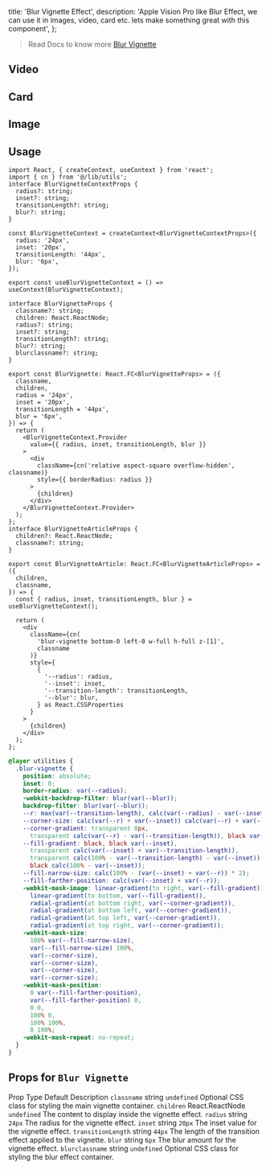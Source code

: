 
  title: 'Blur Vignette Effect',
  description:
    'Apple Vision Pro like Blur Effect, we can use it in images, video, card etc. lets make something great with this component',
};

> Read Docs to know more [Blur Vignette](https://expensive.toys/blog/blur-vignette)

## Video

<ComponentCodePreview name='blur-vignette-video' />

## Card

<ComponentCodePreview name='blur-vignette-img' isFitheight />

## Image

<ComponentCodePreview name='blur-vignette-card' isFitheight />

## Usage

```tsx blur-vignette.tsx
import React, { createContext, useContext } from 'react';
import { cn } from '@/lib/utils';
interface BlurVignetteContextProps {
  radius?: string;
  inset?: string;
  transitionLength?: string;
  blur?: string;
}

const BlurVignetteContext = createContext<BlurVignetteContextProps>({
  radius: '24px',
  inset: '20px',
  transitionLength: '44px',
  blur: '6px',
});

export const useBlurVignetteContext = () => useContext(BlurVignetteContext);

interface BlurVignetteProps {
  classname?: string;
  children: React.ReactNode;
  radius?: string;
  inset?: string;
  transitionLength?: string;
  blur?: string;
  blurclassname?: string;
}

export const BlurVignette: React.FC<BlurVignetteProps> = ({
  classname,
  children,
  radius = '24px',
  inset = '20px',
  transitionLength = '44px',
  blur = '6px',
}) => {
  return (
    <BlurVignetteContext.Provider
      value={{ radius, inset, transitionLength, blur }}
    >
      <div
        className={cn('relative aspect-square overflow-hidden', classname)}
        style={{ borderRadius: radius }}
      >
        {children}
      </div>
    </BlurVignetteContext.Provider>
  );
};
interface BlurVignetteArticleProps {
  children?: React.ReactNode;
  classname?: string;
}

export const BlurVignetteArticle: React.FC<BlurVignetteArticleProps> = ({
  children,
  classname,
}) => {
  const { radius, inset, transitionLength, blur } = useBlurVignetteContext();

  return (
    <div
      className={cn(
        'blur-vignette bottom-0 left-0 w-full h-full z-[1]',
        classname
      )}
      style={
        {
          '--radius': radius,
          '--inset': inset,
          '--transition-length': transitionLength,
          '--blur': blur,
        } as React.CSSProperties
      }
    >
      {children}
    </div>
  );
};
```

```css globals.css
@layer utilities {
  .blur-vignette {
    position: absolute;
    inset: 0;
    border-radius: var(--radius);
    -webkit-backdrop-filter: blur(var(--blur));
    backdrop-filter: blur(var(--blur));
    --r: max(var(--transition-length), calc(var(--radius) - var(--inset)));
    --corner-size: calc(var(--r) + var(--inset)) calc(var(--r) + var(--inset));
    --corner-gradient: transparent 0px,
      transparent calc(var(--r) - var(--transition-length)), black var(--r);
    --fill-gradient: black, black var(--inset),
      transparent calc(var(--inset) + var(--transition-length)),
      transparent calc(100% - var(--transition-length) - var(--inset)),
      black calc(100% - var(--inset));
    --fill-narrow-size: calc(100% - (var(--inset) + var(--r)) * 2);
    --fill-farther-position: calc(var(--inset) + var(--r));
    -webkit-mask-image: linear-gradient(to right, var(--fill-gradient)),
      linear-gradient(to bottom, var(--fill-gradient)),
      radial-gradient(at bottom right, var(--corner-gradient)),
      radial-gradient(at bottom left, var(--corner-gradient)),
      radial-gradient(at top left, var(--corner-gradient)),
      radial-gradient(at top right, var(--corner-gradient));
    -webkit-mask-size:
      100% var(--fill-narrow-size),
      var(--fill-narrow-size) 100%,
      var(--corner-size),
      var(--corner-size),
      var(--corner-size),
      var(--corner-size);
    -webkit-mask-position:
      0 var(--fill-farther-position),
      var(--fill-farther-position) 0,
      0 0,
      100% 0,
      100% 100%,
      0 100%;
    -webkit-mask-repeat: no-repeat;
  }
}
```

## Props for `Blur Vignette`

<div className="rounded-lg border bg-background">
  <Table className="border-collapse">
    <TableHeader>
      <TableRow className="hover:bg-transparent">
        <TableHead className="w-[150px] border-r last:border-r-0">Prop</TableHead>
        <TableHead className="w-[150px] border-r last:border-r-0">Type</TableHead>
        <TableHead className="text-right">Default</TableHead>
        <TableHead className="border-r last:border-r-0">Description</TableHead>
      </TableRow>
    </TableHeader>
    <TableBody>
      <TableRow>
        <TableCell className="border-r last:border-r-0">
          <code className="rounded bg-muted px-1 py-0.5">classname</code>
        </TableCell>
        <TableCell className="border-r last:border-r-0">
          <Badge variant="secondary" className="font-mono text-xs">string</Badge>
        </TableCell>
        <TableCell className="text-right">
          <code className="rounded bg-muted px-1 py-0.5">undefined</code>
        </TableCell>
        <TableCell className="border-r last:border-r-0">
          Optional CSS class for styling the main vignette container.
        </TableCell>
      </TableRow>
      <TableRow>
        <TableCell className="border-r last:border-r-0">
          <code className="rounded bg-muted px-1 py-0.5">children</code>
        </TableCell>
        <TableCell className="border-r last:border-r-0">
          <Badge variant="secondary" className="font-mono text-xs">React.ReactNode</Badge>
        </TableCell>
        <TableCell className="text-right">
          <code className="rounded bg-muted px-1 py-0.5">undefined</code>
        </TableCell>
        <TableCell className="border-r last:border-r-0">
          The content to display inside the vignette effect.
        </TableCell>
      </TableRow>
      <TableRow>
        <TableCell className="border-r last:border-r-0">
          <code className="rounded bg-muted px-1 py-0.5">radius</code>
        </TableCell>
        <TableCell className="border-r last:border-r-0">
          <Badge variant="secondary" className="font-mono text-xs">string</Badge>
        </TableCell>
        <TableCell className="text-right">
          <code className="rounded bg-muted px-1 py-0.5">24px</code>
        </TableCell>
        <TableCell className="border-r last:border-r-0">
          The radius for the vignette effect.
        </TableCell>
      </TableRow>
      <TableRow>
        <TableCell className="border-r last:border-r-0">
          <code className="rounded bg-muted px-1 py-0.5">inset</code>
        </TableCell>
        <TableCell className="border-r last:border-r-0">
          <Badge variant="secondary" className="font-mono text-xs">string</Badge>
        </TableCell>
        <TableCell className="text-right">
          <code className="rounded bg-muted px-1 py-0.5">20px</code>
        </TableCell>
        <TableCell className="border-r last:border-r-0">
          The inset value for the vignette effect.
        </TableCell>
      </TableRow>
      <TableRow>
        <TableCell className="border-r last:border-r-0">
          <code className="rounded bg-muted px-1 py-0.5">transitionLength</code>
        </TableCell>
        <TableCell className="border-r last:border-r-0">
          <Badge variant="secondary" className="font-mono text-xs">string</Badge>
        </TableCell>
        <TableCell className="text-right">
          <code className="rounded bg-muted px-1 py-0.5">44px</code>
        </TableCell>
        <TableCell className="border-r last:border-r-0">
          The length of the transition effect applied to the vignette.
        </TableCell>
      </TableRow>
      <TableRow>
        <TableCell className="border-r last:border-r-0">
          <code className="rounded bg-muted px-1 py-0.5">blur</code>
        </TableCell>
        <TableCell className="border-r last:border-r-0">
          <Badge variant="secondary" className="font-mono text-xs">string</Badge>
        </TableCell>
        <TableCell className="text-right">
          <code className="rounded bg-muted px-1 py-0.5">6px</code>
        </TableCell>
        <TableCell className="border-r last:border-r-0">
          The blur amount for the vignette effect.
        </TableCell>
      </TableRow>
      <TableRow>
        <TableCell className="border-r last:border-r-0">
          <code className="rounded bg-muted px-1 py-0.5">blurclassname</code>
        </TableCell>
        <TableCell className="border-r last:border-r-0">
          <Badge variant="secondary" className="font-mono text-xs">string</Badge>
        </TableCell>
        <TableCell className="text-right">
          <code className="rounded bg-muted px-1 py-0.5">undefined</code>
        </TableCell>
        <TableCell className="border-r last:border-r-0">
          Optional CSS class for styling the blur effect container.
        </TableCell>
      </TableRow>
    </TableBody>
  </Table>
</div>
